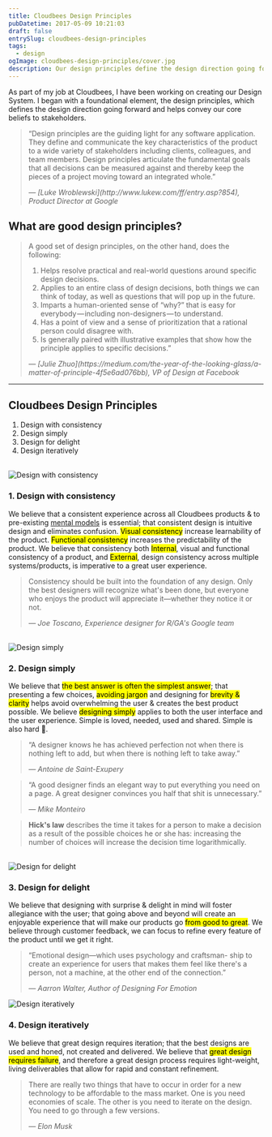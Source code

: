 ```yaml
---
title: Cloudbees Design Principles
pubDatetime: 2017-05-09 10:21:03
draft: false
entrySlug: cloudbees-design-principles
tags:
  - design
ogImage: cloudbees-design-principles/cover.jpg
description: Our design principles define the design direction going forward and helps convey our core beliefs to stakeholders.
---
```


As part of my job at Cloudbees, I have been working on creating our Design System. I began with a foundational element, the design principles, which defines the design direction going forward and helps convey our core beliefs to stakeholders.

> “Design principles are the guiding light for any software application. They define and communicate the key characteristics of the product to a wide variety of stakeholders including clients, colleagues, and team members. Design principles articulate the fundamental goals that all decisions can be measured against and thereby keep the pieces of a project moving toward an integrated whole.”
>
> <cite>
>   — [Luke Wroblewski](http://www.lukew.com/ff/entry.asp?854), Product Director
>   at Google
> </cite>

## What are good design principles?

> A good set of design principles, on the other hand, does the following:
>
> 1. Helps resolve practical and real-world questions around specific design decisions.
> 2. Applies to an entire class of design decisions, both things we can think of today, as well as questions that will pop up in the future.
> 3. Imparts a human-oriented sense of “why?” that is easy for everybody — including non-designers — to understand.
> 4. Has a point of view and a sense of prioritization that a rational person could disagree with.
> 5. Is generally paired with illustrative examples that show how the principle applies to specific decisions.”
>
> <cite>
>   — [Julie
>   Zhuo](https://medium.com/the-year-of-the-looking-glass/a-matter-of-principle-4f5e6ad076bb),
>   VP of Design at Facebook
> </cite>

---

## Cloudbees Design Principles

1. Design with consistency
2. Design simply
3. Design for delight
4. Design iteratively

<br />


<Image src={consistency} alt="Design with consistency" />

### 1. Design with consistency

We believe that a consistent experience across all Cloudbees products & to pre-existing [mental models](https://www.nngroup.com/articles/mental-models/) is essential; that consistent design is intuitive design and eliminates confusion. <mark>Visual consistency</mark> increase learnability of the product. <mark>Functional consistency</mark> increases the predictability of the product. We believe that consistency both <mark>Internal</mark>, visual and functional consistency of a product, and <mark>External</mark>, design consistency across multiple systems/products, is imperative to a great user experience.

> Consistency should be built into the foundation of any design. Only the best designers will recognize what's been done, but everyone who enjoys the product will appreciate it—whether they notice it or not.
>
> <cite>— Joe Toscano, Experience designer for R/GA's Google team</cite>

<br />

<Image src={simple} alt="Design simply" />

### 2. Design simply

We believe that <mark>the best answer is often the simplest answer</mark>; that presenting a few choices, <mark>avoiding jargon</mark> and designing for <mark>brevity & clarity</mark> helps avoid overwhelming the user & creates the best product possible. We believe <mark>designing simply</mark> applies to both the user interface and the user experience. Simple is loved, needed, used and shared. Simple is also hard 😬.

> “A designer knows he has achieved perfection not when there is nothing left to add, but when there is nothing left to take away.”
>
> <cite>— Antoine de Saint-Exupery</cite>

> “A good designer finds an elegant way to put everything you need on a page. A great designer convinces you half that shit is unnecessary.”
>
> <cite>— Mike Monteiro</cite>

> **Hick's law** describes the time it takes for a person to make a decision as a result of the possible choices he or she has: increasing the number of choices will increase the decision time logarithmically.

<br />

<Image src={delight} alt="Design for delight" />

### 3. Design for delight

We believe that designing with surprise & delight in mind will foster allegiance with the user; that going above and beyond will create an enjoyable experience that will make our products go <mark>from good to great</mark>. We believe through customer feedback, we can focus to refine every feature of the product until we get it right.

> “Emotional design—which uses psychology and craftsman- ship to create an experience for users that makes them feel like there's a person, not a machine, at the other end of the connection.”
>
> <cite>— Aarron Walter, Author of Designing For Emotion</cite>

<Image src={iterate} alt="Design iteratively" />

### 4. Design iteratively

We believe that great design requires iteration; that the best designs are used and honed, not created and delivered. We believe that <mark>great design requires failure</mark>, and therefore a great design process requires light-weight, living deliverables that allow for rapid and constant refinement.

> There are really two things that have to occur in order for a new technology to be affordable to the mass market. One is you need economies of scale. The other is you need to iterate on the design. You need to go through a few versions.
>
> <cite>— Elon Musk</cite>
